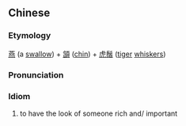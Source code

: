 {{also|燕颔虎须}}
==Chinese==
{{zh-forms|s=燕颔虎须|type=112}}

===Etymology===
[[燕]] (a [[swallow]]) + [[頷]] ([[chin]]) + [[虎鬚]] ([[tiger]] [[whiskers]])

===Pronunciation===
{{zh-pron
|m=yàn hàn hǔxū
|c=jin3 ham4 fu2 sou1
|cat=id
}}

===Idiom===
{{zh-idiom}}

# to have the look of someone rich and/ important